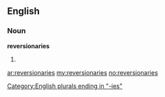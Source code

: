 ==English==

===Noun===
'''reversionaries'''

# {{plural of|[[reversionary]]}}

[[Category:English plurals ending in "-ies"]]

[[ar:reversionaries]]
[[my:reversionaries]]
[[no:reversionaries]]